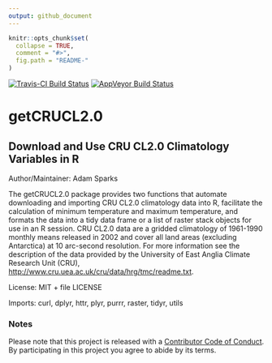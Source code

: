 ```yaml
---
output: github_document
---
```


<!-- README.md is generated from README.Rmd. Please edit that file -->

```r
knitr::opts_chunk$set(
  collapse = TRUE,
  comment = "#>",
  fig.path = "README-"
)
```

[![Travis-CI Build Status](https://travis-ci.org/adamhsparks/getCRUCL2.0.svg?branch=master)](https://travis-ci.org/)
[![AppVeyor Build Status](https://ci.appveyor.com/api/projects/status/github/adamhsparks/getCRUCL2.0?branch=master&svg=true)](https://ci.appveyor.com/project/adamhsparks/getCRUCL2.0)

# getCRUCL2.0
## Download and Use CRU CL2.0 Climatology Variables in R

Author/Maintainer: Adam Sparks

The getCRUCL2.0 package provides two functions that automate downloading and
importing CRU CL2.0 climatology data into R, facilitate the calculation of
minimum temperature and maximum temperature, and formats the data into a tidy
data frame or a list of raster stack objects for use in an R session. CRU CL2.0
data are a gridded climatology of 1961-1990 monthly means released in 2002 and
cover all land areas (excluding Antarctica) at 10 arc-second resolution. For
more information see the description of the data provided by the University of
East Anglia Climate Research Unit (CRU),
<http://www.cru.uea.ac.uk/cru/data/hrg/tmc/readme.txt>.
    
License: MIT + file LICENSE

Imports:
    curl,
    dplyr,
    httr,
    plyr,
    purrr,
    raster,
    tidyr,
    utils

### Notes    
Please note that this project is released with a [Contributor Code of Conduct](CONDUCT.md).
By participating in this project you agree to abide by its terms.
